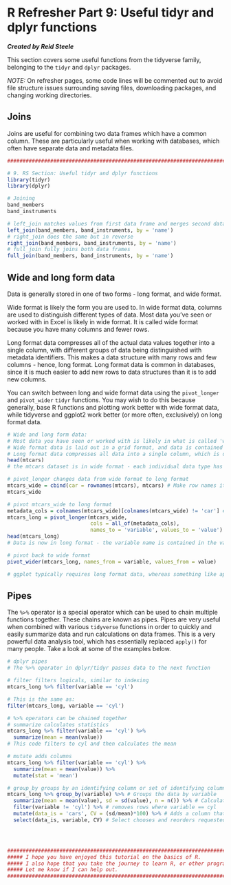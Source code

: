# R Refresher Part 9: Useful tidyr and dplyr functions

***Created by Reid Steele***

This section covers some useful functions from the tidyverse family, belonging to the `tidyr` and `dplyr` packages.

*NOTE:* On refresher pages, some code lines will be commented out to avoid file structure issues surrounding saving files, downloading packages, and changing working directories.

## Joins

Joins are useful for combining two data frames which have a common column. These are particularly useful when working with databases, which often have separate data and metadata files.

```r
##################################################################################################

# 9. RS Section: Useful tidyr and dplyr functions
library(tidyr)
library(dplyr)

# Joining
band_members
band_instruments

# left_join matches values from first data frame and merges second data frame into it
left_join(band_members, band_instruments, by = 'name')
# right_join does the same but in reverse
right_join(band_members, band_instruments, by = 'name')
# full_join fully joins both data frames
full_join(band_members, band_instruments, by = 'name')

```

## Wide and long form data

Data is generally stored in one of two forms - long format, and wide format.

Wide format is likely the form you are used to. In wide format data, columns are used to distinguish different types of data. Most data you've seen or worked with in Excel is likely in wide format. It is called wide format because you have many columns and fewer rows.

Long format data compresses all of the actual data values together into a single column, with different groups of data being distinguished with metadata identifiers. This makes a data structure with many rows and few columns - hence, long format. Long format data is common in databases, since it is much easier to add new rows to data structures than it is to add new columns.

You can switch between long and wide format data using the `pivot_longer` and `pivot_wider` `tidyr` functions. You may wish to do this because generally, base R functions and plotting work better with wide format data, while tidyverse and ggplot2 work better (or more often, exclusively) on long format data.

```r

# Wide and long form data:
# Most data you have seen or worked with is likely in what is called 'wide format'
# Wide format data is laid out in a grid format, and data is contained in multiple columns
# Long format data compresses all data into a single column, which is defined by several metadata columns
head(mtcars)
# the mtcars dataset is in wide format - each individual data type has its own column, into which data is entered

# pivot_longer changes data from wide format to long format
mtcars_wide = cbind(car = rownames(mtcars), mtcars) # Make row names its own column so we can use it as a metadata column
mtcars_wide

# pivot mtcars_wide to long format
metadata_cols = colnames(mtcars_wide)[colnames(mtcars_wide) != 'car'] # Separate out metadata column
mtcars_long = pivot_longer(mtcars_wide, 
                           cols = all_of(metadata_cols), 
                           names_to = 'variable', values_to = 'value') # Pivot longer with metadata_cols as identifier
head(mtcars_long)
# Data is now in long format - the variable name is contained in the variable column, and the data value is contained in the value column

# pivot back to wide format
pivot_wider(mtcars_long, names_from = variable, values_from = value)

# ggplot typically requires long format data, whereas something like apply may require wide format data

```

## Pipes

The `%>%` operator is a special operator which can be used to chain multiple functions together. These chains are known as pipes. Pipes are very useful when combined with various `tidyverse` functions in order to quickly and easily summarize data and run calculations on data frames. This is a very powerful data analysis tool, which has essentially replaced `apply()` for many people. Take a look at some of the examples below.

```r
# dplyr pipes
# The %>% operator in dplyr/tidyr passes data to the next function

# filter filters logicals, similar to indexing
mtcars_long %>% filter(variable == 'cyl')

# This is the same as:
filter(mtcars_long, variable == 'cyl')

# %>% operators can be chained together
# summarize calculates statistics
mtcars_long %>% filter(variable == 'cyl') %>%
  summarize(mean = mean(value))
# This code filters to cyl and then calculates the mean

# mutate adds columns
mtcars_long %>% filter(variable == 'cyl') %>%
  summarize(mean = mean(value)) %>%
  mutate(stat = 'mean')

# group_by groups by an identifying column or set of identifying columns for all subsequent actions
mtcars_long %>% group_by(variable) %>% # Groups the data by variable
  summarize(mean = mean(value), sd = sd(value), n = n()) %>% # Calculates mean, standard deviation, and n() for each variable
  filter(variable != 'cyl') %>% # removes rows where variable == cyl
  mutate(data_is = 'cars', CV = (sd/mean)*100) %>% # Adds a column that says data is from cars, and another column that calculates the CV
  select(data_is, variable, CV) # Select chooses and reorders requested columns




#####################################################################################
##### I hope you have enjoyed this tutorial on the basics of R.
##### I also hope that you take the journey to learn R, or other programming language.
##### Let me know if I can help out.
####################################################################################
```
